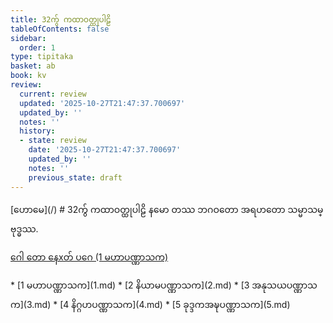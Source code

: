```yaml
---
title: 32ကွ် ကထာဝတ္ထုပါဠိ
tableOfContents: false
sidebar:
  order: 1
type: tipitaka
basket: ab
book: kv
review:
  current: review
  updated: '2025-10-27T21:47:37.700697'
  updated_by: ''
  notes: ''
  history:
  - state: review
    date: '2025-10-27T21:47:37.700697'
    updated_by: ''
    notes: ''
    previous_state: draft
---
```



<ReviewStatus review={frontmatter.review} showDetails={true} />

<HypothesisAnnotation frontmatter={frontmatter} />

<Paragraph type="center" book="kv">
[ဟောမေ](/)
</Paragraph>

<Paragraph type="center" book="kv">
# 32ကွ် ကထာဝတ္ထုပါဠိ
</Paragraph>

<Paragraph number="1" type="center" book="kv">
နမော တဿ ဘဂဝတော အရဟတော သမ္မာသမ္ဗုဒ္ဓဿ.

[ဂေါ တော နေxတ် ပဂေ (1 မဟာပဏ္ဏာသက)](1.md)



</Paragraph>

<TableOfContents book="kv" section="32">
* [1 မဟာပဏ္ဏာသက](1.md)
* [2 နိယာမပဏ္ဏာသက](2.md)
* [3 အနုသယပဏ္ဏာသက](3.md)
* [4 နိဂ္ဂဟပဏ္ဏာသက](4.md)
* [5 ခုဒ္ဒကအဍ္ဎပဏ္ဏာသက](5.md)
</TableOfContents>